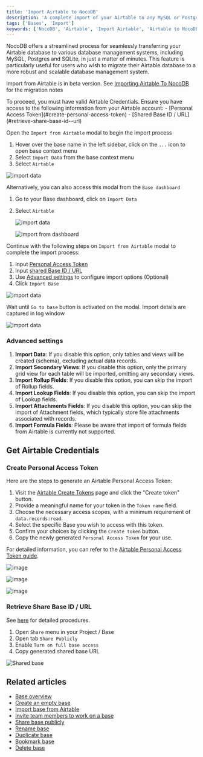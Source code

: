 ```yaml
---
title: 'Import Airtable to NocoDB'
description: 'A complete import of your Airtable to any MySQL or Postgres databases within minutes'
tags: ['Bases', 'Import']
keywords: ['NocoDB', 'Airtable', 'Import Airtable', 'Airtable to NocoDB', 'Airtable to MySQL', 'Airtable to Postgres']
---
```


NocoDB offers a streamlined process for seamlessly transferring your Airtable database to various database management systems, including MySQL, Postgres and SQLite, in just a matter of minutes. This feature is particularly useful for users who wish to migrate their Airtable database to a more robust and scalable database management system.

<Callout type="info">Import from Airtable is in beta version. See [Importing Airtable To NocoDB](https://github.com/nocodb/nocodb/discussions/2122) for the migration notes</Callout>


<Callout type="info">
To proceed, you must have valid Airtable Credentials. Ensure you have access to the following information from your Airtable account:
- [Personal Access Token](#create-personal-access-token)
- [Shared Base ID / URL](#retrieve-share-base-id--url)
</Callout>

Open the `Import from Airtable` modal to begin the import process
1. Hover over the base name in the left sidebar, click on the `...` icon to open base context menu
2. Select `Import Data` from the base context menu
3. Select `Airtable`

![import data](/img/v2/base/base-import-airtable-1.png)

Alternatively, you can also access this modal from the `Base dashboard`
1. Go to your Base dashboard, click on `Import Data`  
2. Select `Airtable`

   ![import data](/img/v2/base/base-import-from-dashboard-1.png)

   ![import from dashboard](/img/v2/base/base-import-from-dashboard-2.png)
  

Continue with the following steps on `Import from Airtable` modal to complete the import process:
1. Input [Personal Access Token](#create-personal-access-token)   
2. Input [shared Base ID / URL](#retrieve-share-base-id--url)  
3. Use [Advanced settings](#advanced-settings) to configure import options  (Optional)
4. Click `Import Base`

![import data](/img/v2/base/airtable-import.png)

<Callout type="info">Wait until `Go to base` button is activated on the modal. Import details are captured in log window</Callout>


![import data](/img/v2/base/airtable-import-2.png)

### Advanced settings
1. **Import Data**: If you disable this option, only tables and views will be created (schema), excluding actual data records.
2. **Import Secondary Views**: If you disable this option, only the primary grid view for each table will be imported, omitting any secondary views.
3. **Import Rollup Fields**: If you disable this option, you can skip the import of Rollup fields. 
4. **Import Lookup Fields**: If you disable this option, you can skip the import of Lookup fields. 
5. **Import Attachments Fields**: If you disable this option, you can skip the import of Attachment fields, which typically store file attachments associated with records.
6. **Import Formula Fields**: Please be aware that import of formula fields from Airtable is currently not supported.


## Get Airtable Credentials

### Create Personal Access Token
Here are the steps to generate an Airtable Personal Access Token:

1. Visit the [Airtable Create Tokens](https://airtable.com/create/tokens) page and click the "Create token" button.
2. Provide a meaningful name for your token in the `Token name` field.
3. Choose the necessary access scopes, with a minimum requirement of `data.records:read`.
4. Select the specific Base you wish to access with this token.
5. Confirm your choices by clicking the `Create token` button.
6. Copy the newly generated `Personal Access Token` for your use.

For detailed information, you can refer to the [Airtable Personal Access Token guide](https://airtable.com/developers/web/guides/personal-access-tokens).

![image](/img/v2/base/pat-1.png)

![image](/img/v2/base/pat-2.png)

![image](/img/v2/base/pat-3.png)

### Retrieve Share Base ID / URL

See [here](https://support.airtable.com/hc/en-us/articles/205752117-Creating-a-base-share-link-or-a-view-share-link#basesharelink) for detailed procedures.

1. Open `Share` menu in your Project / Base
2. Open tab `Share Publicly`
3. Enable `Turn on full base access`
4. Copy generated shared base URL

![Shared base](/img/v2/base/airtable-share-base.png)

## Related articles
- [Base overview](/docs/product-docs/bases)
- [Create an empty base](/docs/product-docs/bases/create-base)
- [Import base from Airtable](/docs/product-docs/bases/import-base-from-airtable)
- [Invite team members to work on a base](/docs/product-docs/bases/base-collaboration)
- [Share base publicly](/docs/product-docs/bases/share-base)
- [Rename base](/docs/product-docs/bases/actions-on-base#rename-base)
- [Duplicate base](/docs/product-docs/bases/actions-on-base#duplicate-base)
- [Bookmark base](/docs/product-docs/bases/actions-on-base#star-base)
- [Delete base](/docs/product-docs/bases/actions-on-base#delete-base)



